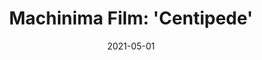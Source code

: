 ---
title: "Machinima Film: 'Centipede'"
date: "2021-05-01"
description: "A re-imagining of the fairytale 'The Centipede,' told as a short machinima animation."

externalLinks: []

languages:
- "Unreal Engine"

tags:
- "ue4"
- "creative-media"

---